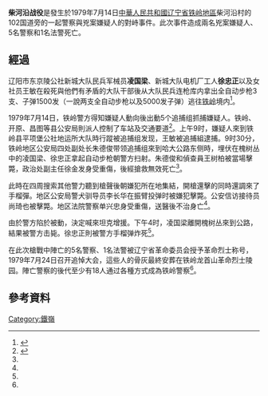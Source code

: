 '''柴河沿战役'''是發生於1979年7月14日[[中華人民共和國|中華人民共和國]][[辽宁省|辽宁省]][[铁岭地區|铁岭地區]]柴河沿村的102国道旁的一起警察與兇案嫌疑人的對峙事件。此次事件造成兩名兇案嫌疑人、5名警察和1名法警死亡。

==經過==
辽阳市东京陵公社新城大队民兵军械员'''凌国梁'''、新城大队电机厂工人'''徐忠正'''以及女社员王敏在殺死與他們有矛盾的大队干部後从大队民兵连枪库内拿出全自动步枪3支、子弹1500发（一說两支全自动步枪以及5000发子弹）逃往[[铁岭|铁岭]]境内<ref>{{cite news |title=新中国最大警匪枪战案始末 |url=http://qikan.chaoxing.com/detail_38502727e7500f2672addbb792ef7bc53589a3b3f80eee731921b0a3ea255101fc1cf1fbb4666ae64adcbd16bd40f62ea6c3b5379a57e0238028d44b4e6984be5c773779cbed1769679a963aa74f3d7d20b88c6e534e6905ff2392838a1740b562b48ce5ed91eb52adfd43ad95f43916 |publisher=《旧闻新知》 2012年第8期}}</ref>。

1979年7月14日，铁岭警方得知嫌疑人動向後出動5个追捕组抓捕嫌疑人。铁岭、开原、昌图等县公安局則派人控制了车站及交通要道<ref name=新華>{{cite news |title=柴河沿战役英雄群体：枪林弹雨中保卫一方平安 |url=http://www.xinhuanet.com/politics/2019-08/31/c_1124944678.htm |publisher=新華網 |accessdate=2021-04-09 |archive-date=2020-08-05 |archive-url=https://web.archive.org/web/20200805215523/http://www.xinhuanet.com/politics/2019-08/31/c_1124944678.htm |dead-url=no }}</ref>。上午9时，嫌疑人來到铁岭县平项堡公社地运所大队時行蹤被追捕组发现，王敏被追捕組逮捕。9时30分，铁岭地区公安局四处副处长朱德俊带领追捕组來到哈大公路东侧時，埋伏在槐树丛中的凌国梁、徐忠正拿起自动步枪朝警方扫射。朱德俊和偵查員王树柏被當場擊斃，政治处副主任徐金发身受重傷，後經搶救無效死亡<ref name=新華/>。

此時在四周搜索其他警力聽到槍聲後朝嫌犯所在地集結，開槍還擊的同時還調來了手榴彈。地区公安局警犬驯导员李长华在振臂投弹时被嫌犯擊斃。公安信访接待员尚琦也被擊斃。地区法院警察单兴忠身受重傷，送醫後不治身亡<ref name=新華/>。

由於警方陷於被動，決定喊來坦克增援。下午4时，凌国梁離開槐树丛來到公路，結果被警方击毙。徐忠正則被警方手榴弹炸死<ref name=新華/>。

在此次槍戰中陣亡的5名警察、1名法警被辽宁省革命委员会授予革命烈士称号，1979年7月24日召开追悼大会，這些人的骨灰最終安葬在铁岭龙首山革命烈士陵园。陣亡警察的後代至少有18人通过各種方式成為铁岭警察<ref name=新華/>。

== 參考資料 ==
{{Reflist|2}}

[[Category:鐵嶺|Category:鐵嶺]]
